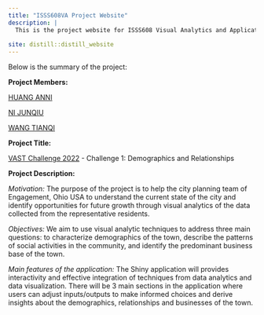 ```yaml
---
title: "ISSS608VA Project Website"
description: |
  This is the project website for ISSS608 Visual Analytics and Applications 2021-2022 April Term, Group 9.
  
site: distill::distill_website
---
```


Below is the summary of the project:

**Project Members:**

[HUANG ANNI](mailto:annihuang.2021@mitb.smu.edu.sg)

[NI JUNQIU](mailto:junqiu.ni.2021@mitb.smu.edu.sg)

[WANG TIANQI](mailto:tianqi.wang.2020@mitb.smu.edu.sg)



**Project Title:**

[VAST Challenge 2022](https://vast-challenge.github.io/2022/) - Challenge 1: Demographics and Relationships

**Project Description:**

*Motivation:* The purpose of the project is to help the city planning team of Engagement, Ohio USA to understand the current state of the city and identify opportunities for future growth through visual analytics of the data collected from the representative residents.

*Objectives:* We aim to use visual analytic techniques to address three main questions: to characterize demographics of the town, describe the patterns of social activities in the community, and identify the predominant business base of the town.

*Main features of the application:* The Shiny application will provides interactivity and effective integration of techniques from data analytics and data visualization. There will be 3 main sections in the application where users can adjust inputs/outputs to make informed choices and derive insights about the demographics, relationships and businesses of the town. 



